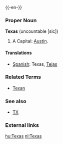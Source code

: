 {{wikipedia}}
{{-en-}}

===Proper Noun===
'''Texas''' (uncountable [sic])  <!--Wow!  As much as I hate Texas, even I have to admit that is probably POV.  The joke, for you internationals, is that Texans cannot even count as high as one; exemplified by the US' current Chief, from Texas.-->
#A {{USstate}}  Capital: [[Austin]].

====Translations====
*[[Spanish]]: Texas, [[Tejas]]

===Related Terms===
*[[Texan]]

===See also===
*[[TX]]

===External links===
{{pedialite}}

[[hu:Texas]]
[[nl:Texas]]